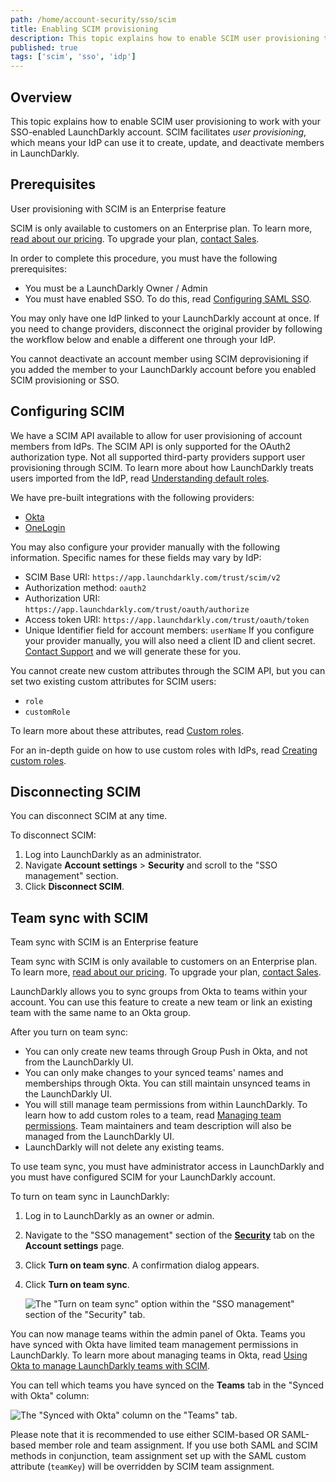 ```yaml
---
path: /home/account-security/sso/scim
title: Enabling SCIM provisioning
description: This topic explains how to enable SCIM user provisioning to work with your SSO-enabled LaunchDarkly account.
published: true
tags: ['scim', 'sso', 'idp']
---
```


## Overview

This topic explains how to enable SCIM user provisioning to work with your SSO-enabled LaunchDarkly account. SCIM facilitates _user provisioning_, which means your IdP can use it to create, update, and deactivate members in LaunchDarkly.

## Prerequisites

<Callout intent="primary">
<CalloutTitle>User provisioning with SCIM is an Enterprise feature</CalloutTitle>
<CalloutDescription>

SCIM is only available to customers on an Enterprise plan. To learn more, [read about our pricing](https://launchdarkly.com/pricing/). To upgrade your plan, [contact Sales](https://launchdarkly.com/contact-sales/).

</CalloutDescription>
</Callout>

In order to complete this procedure, you must have the following prerequisites:

* You must be a LaunchDarkly Owner / Admin
* You must have enabled SSO. To do this, read [Configuring SAML SSO](/home/account-security/sso/saml).

You may only have one IdP linked to your LaunchDarkly account at once. If you need to change providers, disconnect the original provider by following the workflow below and enable a different one through your IdP.

You cannot deactivate an account member using SCIM deprovisioning if you added the member to your LaunchDarkly account before you enabled SCIM provisioning or SSO.

## Configuring SCIM

We have a SCIM API available to allow for user provisioning of account members from IdPs. The SCIM API is only supported for the OAuth2 authorization type. Not all supported third-party providers support user provisioning through SCIM. To learn more about how LaunchDarkly treats users imported from the IdP, read [Understanding default roles](/home/account-security/sso#understanding-default-roles).

We have pre-built integrations with the following providers:

* [Okta](/home/account-security/okta)
* [OneLogin](/home/account-security/onelogin)

You may also configure your provider manually with the following information. Specific names for these fields may vary by IdP:

- SCIM Base URI: `https://app.launchdarkly.com/trust/scim/v2`
- Authorization method: `oauth2`
- Authorization URI: `https://app.launchdarkly.com/trust/oauth/authorize`
- Access token URI: `https://app.launchdarkly.com/trust/oauth/token`
- Unique Identifier field for account members: `userName`
  If you configure your provider manually, you will also need a client ID and client secret. [Contact Support](https://support.launchdarkly.com/hc/en-us/requests/new) and we will generate these for you.

You cannot create new custom attributes through the SCIM API, but you can set two existing custom attributes for SCIM users:

* `role`
* `customRole`

To learn more about these attributes, read [Custom roles](/home/members/custom-roles).

For an in-depth guide on how to use custom roles with IdPs, read [Creating custom roles](/guides/teams-roles/custom-roles).

## Disconnecting SCIM

You can disconnect SCIM at any time.

To disconnect SCIM:

1. Log into LaunchDarkly as an administrator.
2. Navigate **Account settings** > **Security** and scroll to the "SSO management" section.
3. Click **Disconnect SCIM**.

## Team sync with SCIM

<Callout intent="primary">
<CalloutTitle>Team sync with SCIM is an Enterprise feature</CalloutTitle>
<CalloutDescription>

Team sync with SCIM is only available to customers on an Enterprise plan. To learn more, [read about our pricing](https://launchdarkly.com/pricing/). To upgrade your plan, [contact Sales](https://launchdarkly.com/contact-sales/).

</CalloutDescription>
</Callout>

LaunchDarkly allows you to sync groups from Okta to teams within your account. You can use this feature to create a new team or link an existing team with the same name to an Okta group.

After you turn on team sync:
* You can only create new teams through Group Push in Okta, and not from the LaunchDarkly UI.
* You can only make changes to your synced teams' names and memberships through Okta. You can still maintain unsynced teams in the LaunchDarkly UI.
* You will still manage team permissions from within LaunchDarkly. To learn how to add custom roles to a team, read [Managing team permissions](/home/teams/managing#managing-team-permissions). Team maintainers and team description will also be managed from the LaunchDarkly UI.
* LaunchDarkly will not delete any existing teams.

To use team sync, you must have administrator access in LaunchDarkly and you must have configured SCIM for your LaunchDarkly account.

To turn on team sync in LaunchDarkly:

1. Log in to LaunchDarkly as an owner or admin.
2. Navigate to the "SSO management" section of the [**Security**](https://app.launchdarkly.com/settings/security) tab on the **Account settings** page.

3. Click **Turn on team sync**. A confirmation dialog appears.
4. Click **Turn on team sync**.

   ![The "Turn on team sync" option within the "SSO management" section of the "Security" tab.](settings-security-turn-on-team-sync.png)

You can now manage teams within the admin panel of Okta. Teams you have synced with Okta have limited team management permissions in LaunchDarkly. To learn more about managing teams in Okta, read [Using Okta to manage LaunchDarkly teams with SCIM](/home/account-security/okta#using-okta-to-manage-launchdarkly-teams-with-scim).

You can tell which teams you have synced on the **Teams** tab in the "Synced with Okta" column:

![The "Synced with Okta" column on the "Teams" tab.](teams-synced-with-idp.png)

Please note that it is recommended to use either SCIM-based OR SAML-based member role and team assignment. If you use both SAML and SCIM methods in conjunction, team assignment set up with the SAML custom attribute (`teamKey`) will be overridden by SCIM team assignment.